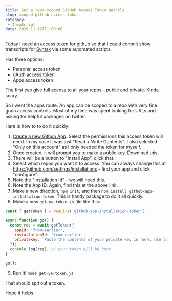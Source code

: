 ```yaml
---
title: Get a repo-scoped GitHub Access Token quickly
slug: scoped-github-access-token
category:
 - JavaScript
date: 2020-11-12T11:00:00
---
```


Today I need an access token for github so that I could commit show transcripts for [Syntax](https://syntax.fm) via some automated scripts.

Has three options:

* Personal access token
* oAuth access token
* Apps access token

The first two give full access to all your repos - public and private. Kinda scary.

So I went the apps route. An app can be scoped to a repo with very fine grain access controls. Most of my time was spent looking for URLs and asking for helpful packages on twitter.

Here is how to to do it quickly:

1. [Create a new Github App](https://github.com/settings/apps/new). Select the permissions this access token will need. In my case it was just "Read + Write Contents". I also selected "Only on this account" as I only needed the token for myself.
2. Once created, it will prompt you to make a public key. Download this.
3. There will be a button to "Install App", click that.
4. Select which repos you want it to access. You can always change this at <https://github.com/settings/installations> - find your app and click "configure".
5. Note the "Installation Id" - we will need this.
6. Note the App ID. Again, find this at the above link.
7. Make a new direction, `npm init`, and then `npm install github-app-installation-token`. This is handy package to do it all quickly.
8. Make a new `get-ya-token.js` file like this:

```js
const { getToken } = require('github-app-installation-token');

async function go() {
  const res = await getToken({
    appId: 'from-earlier',
    installationId: 'from-earlier',
    privateKey: `Paste the contents of your private key in here. Use backticks because it's multi-line`
  });
  console.log(res); // your token will be here
}

go();
```

9. Run it! `node get-ya-token.js`

That should spit out a token.

Hope it helps.
